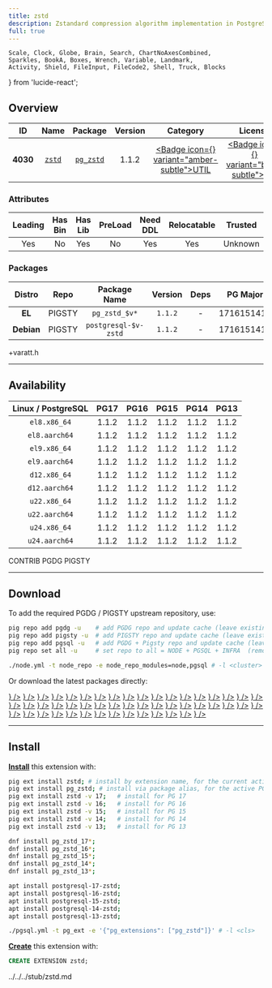 ```yaml
---
title: zstd
description: Zstandard compression algorithm implementation in PostgreSQL
full: true
---
```


    Scale, Clock, Globe, Brain, Search, ChartNoAxesCombined,
    Sparkles, BookA, Boxes, Wrench, Variable, Landmark,
    Activity, Shield, FileInput, FileCode2, Shell, Truck, Blocks
} from 'lucide-react';

## Overview

| <TooltipIconButton tooltip="Extension unique identifier" side="top">ID</TooltipIconButton> | <TooltipIconButton tooltip="Extension name" side="top">Name</TooltipIconButton> | <TooltipIconButton tooltip="Package name for installation" side="top">Package</TooltipIconButton> | <TooltipIconButton tooltip="Latest available extension version" side="top">Version</TooltipIconButton> | <TooltipIconButton tooltip="Extension category" side="top">Category</TooltipIconButton> | <TooltipIconButton tooltip="Open source license" side="top">License</TooltipIconButton> | <TooltipIconButton tooltip="Programming language" side="top">Lang</TooltipIconButton> |
|:--------:|:--------:|:----------:|:--------------:|:---------------------------------------:|:------------------------------------------------------:|:----:|
| **4030** | [`zstd`](https://github.com/grahamedgecombe/pgzstd) | [`pg_zstd`](/ext/zstd) | 1.1.2 | <a href="/ext/util" className="no-underline"><Badge icon={<Wrench />} variant="amber-subtle">UTIL</Badge></a> | <a href="/ext/list/license#isc" className="no-underline"><Badge icon={<Scale />} variant="blue-subtle">ISC</Badge></a> | <a href="/ext/list/lang#c"><Badge icon={<FileCode2 />} variant="blue-subtle">C</Badge></a> |

### Attributes

| <TooltipIconButton tooltip="The Primary Leading extension in the Package" side="top">Leading</TooltipIconButton> | <TooltipIconButton tooltip="Contains binary utils" side="top">Has Bin</TooltipIconButton> | <TooltipIconButton tooltip="Contains .so shared library files" side="top">Has Lib</TooltipIconButton> | <TooltipIconButton tooltip="Requires preloading via shared_preload_libraries" side="top">PreLoad</TooltipIconButton> | <TooltipIconButton tooltip="Requires CREATE EXTENSION DDL command" side="top">Need DDL</TooltipIconButton> | <TooltipIconButton tooltip="Can be installed in any schema" side="top">Relocatable</TooltipIconButton> | <TooltipIconButton tooltip="Can be created by non-superuser" side="top">Trusted</TooltipIconButton> | <TooltipIconButton tooltip="Schemas used by this extension" side="top">Schemas</TooltipIconButton> |
|:-------:|:-------:|:-------:|:-------:|:--------:|:-----------:|:-------:|:-------:|
| Yes | No | Yes | No | Yes | Yes | Unknown | - |

### Packages

| <TooltipIconButton tooltip="Linux distribution family, EL or Debian" side="top">Distro</TooltipIconButton> | <TooltipIconButton tooltip="Package repository" side="top">Repo</TooltipIconButton> | <TooltipIconButton tooltip="The RPM/DEB Package Name Pattern (replace $v with real pg major)" side="top">Package Name</TooltipIconButton> | <TooltipIconButton tooltip="Latest package version" side="top">Version</TooltipIconButton> | <TooltipIconButton tooltip="RPM/DEB Package dependencies" side="top">Deps</TooltipIconButton> | <TooltipIconButton tooltip="Available in these PostgreSQL Major Versions" side="top">PG Major</TooltipIconButton> |
|:----------:|:--------:|:------------------------:|:-----------:|:------------:|:------------------:|
|   **EL**   | <Badge variant="amber-subtle"><span className="font-bold">PIGSTY</span></Badge> | `pg_zstd_$v*` | `1.1.2` | - | <Badge variant="green-subtle">17</Badge><Badge variant="green-subtle">16</Badge><Badge variant="green-subtle">15</Badge><Badge variant="green-subtle">14</Badge><Badge variant="green-subtle">13</Badge> |
| **Debian** | <Badge variant="amber-subtle"><span className="font-bold">PIGSTY</span></Badge> | `postgresql-$v-zstd` | `1.1.2` | - | <Badge variant="green-subtle">17</Badge><Badge variant="green-subtle">16</Badge><Badge variant="green-subtle">15</Badge><Badge variant="green-subtle">14</Badge><Badge variant="green-subtle">13</Badge> |


<Callout title="Comments" type="info">
    +varatt.h
</Callout>


------

## Availability

| <TooltipIconButton tooltip="Linux Distro Arch / PostgreSQL Major Version" side="top">Linux / PostgreSQL </TooltipIconButton> | **PG17** | **PG16** | **PG15** | **PG14** | **PG13** |
|:-----:|:-----:|:-----:|:-----:|:-----:|:-----:|
| `el8.x86_64` | <Badge variant="amber-subtle">1.1.2</Badge> | <Badge variant="amber-subtle">1.1.2</Badge> | <Badge variant="amber-subtle">1.1.2</Badge> | <Badge variant="amber-subtle">1.1.2</Badge> | <Badge variant="amber-subtle">1.1.2</Badge> |
| `el8.aarch64` | <Badge variant="amber-subtle">1.1.2</Badge> | <Badge variant="amber-subtle">1.1.2</Badge> | <Badge variant="amber-subtle">1.1.2</Badge> | <Badge variant="amber-subtle">1.1.2</Badge> | <Badge variant="amber-subtle">1.1.2</Badge> |
| `el9.x86_64` | <Badge variant="amber-subtle">1.1.2</Badge> | <Badge variant="amber-subtle">1.1.2</Badge> | <Badge variant="amber-subtle">1.1.2</Badge> | <Badge variant="amber-subtle">1.1.2</Badge> | <Badge variant="amber-subtle">1.1.2</Badge> |
| `el9.aarch64` | <Badge variant="amber-subtle">1.1.2</Badge> | <Badge variant="amber-subtle">1.1.2</Badge> | <Badge variant="amber-subtle">1.1.2</Badge> | <Badge variant="amber-subtle">1.1.2</Badge> | <Badge variant="amber-subtle">1.1.2</Badge> |
| `d12.x86_64` | <Badge variant="amber-subtle">1.1.2</Badge> | <Badge variant="amber-subtle">1.1.2</Badge> | <Badge variant="amber-subtle">1.1.2</Badge> | <Badge variant="amber-subtle">1.1.2</Badge> | <Badge variant="amber-subtle">1.1.2</Badge> |
| `d12.aarch64` | <Badge variant="amber-subtle">1.1.2</Badge> | <Badge variant="amber-subtle">1.1.2</Badge> | <Badge variant="amber-subtle">1.1.2</Badge> | <Badge variant="amber-subtle">1.1.2</Badge> | <Badge variant="amber-subtle">1.1.2</Badge> |
| `u22.x86_64` | <Badge variant="amber-subtle">1.1.2</Badge> | <Badge variant="amber-subtle">1.1.2</Badge> | <Badge variant="amber-subtle">1.1.2</Badge> | <Badge variant="amber-subtle">1.1.2</Badge> | <Badge variant="amber-subtle">1.1.2</Badge> |
| `u22.aarch64` | <Badge variant="amber-subtle">1.1.2</Badge> | <Badge variant="amber-subtle">1.1.2</Badge> | <Badge variant="amber-subtle">1.1.2</Badge> | <Badge variant="amber-subtle">1.1.2</Badge> | <Badge variant="amber-subtle">1.1.2</Badge> |
| `u24.x86_64` | <Badge variant="amber-subtle">1.1.2</Badge> | <Badge variant="amber-subtle">1.1.2</Badge> | <Badge variant="amber-subtle">1.1.2</Badge> | <Badge variant="amber-subtle">1.1.2</Badge> | <Badge variant="amber-subtle">1.1.2</Badge> |
| `u24.aarch64` | <Badge variant="amber-subtle">1.1.2</Badge> | <Badge variant="amber-subtle">1.1.2</Badge> | <Badge variant="amber-subtle">1.1.2</Badge> | <Badge variant="amber-subtle">1.1.2</Badge> | <Badge variant="amber-subtle">1.1.2</Badge> |

<Badge variant="green-subtle"><span className="font-black">CONTRIB</span></Badge> <Badge variant="blue-subtle"><span className="font-black">PGDG</span></Badge> <Badge variant="amber-subtle"><span className="font-black">PIGSTY</span></Badge>

------

## Download

To add the required PGDG / PIGSTY upstream repository, use:

```bash tab="pig"
pig repo add pgdg -u    # add PGDG repo and update cache (leave existing repos)
pig repo add pigsty -u  # add PIGSTY repo and update cache (leave existing repos)
pig repo add pgsql -u   # add PGDG + Pigsty repo and update cache (leave existing repos)
pig repo set all -u     # set repo to all = NODE + PGSQL + INFRA  (remove existing repos)
```
```bash tab="pigsty"
./node.yml -t node_repo -e node_repo_modules=node,pgsql # -l <cluster>
```

Or download the latest packages directly:

<Files>
    <Folder name="el8.x86_64">
        <a href="https://repo.pigsty.io/yum/pgsql/el8.x86_64/pg_zstd_17-1.1.2-1PIGSTY.el8.x86_64.rpm"><File name="pg_zstd_17-1.1.2-1PIGSTY.el8.x86_64.rpm" icon={<Package className="text-emerald-500" />} /></a>
        <a href="https://repo.pigsty.io/yum/pgsql/el8.x86_64/pg_zstd_16-1.1.2-1PIGSTY.el8.x86_64.rpm"><File name="pg_zstd_16-1.1.2-1PIGSTY.el8.x86_64.rpm" icon={<Package className="text-emerald-500" />} /></a>
        <a href="https://repo.pigsty.io/yum/pgsql/el8.x86_64/pg_zstd_15-1.1.2-1PIGSTY.el8.x86_64.rpm"><File name="pg_zstd_15-1.1.2-1PIGSTY.el8.x86_64.rpm" icon={<Package className="text-emerald-500" />} /></a>
        <a href="https://repo.pigsty.io/yum/pgsql/el8.x86_64/pg_zstd_14-1.1.2-1PIGSTY.el8.x86_64.rpm"><File name="pg_zstd_14-1.1.2-1PIGSTY.el8.x86_64.rpm" icon={<Package className="text-emerald-500" />} /></a>
        <a href="https://repo.pigsty.io/yum/pgsql/el8.x86_64/pg_zstd_13-1.1.2-1PIGSTY.el8.x86_64.rpm"><File name="pg_zstd_13-1.1.2-1PIGSTY.el8.x86_64.rpm" icon={<Package className="text-emerald-500" />} /></a>
    </Folder>
    <Folder name="el8.aarch64">
        <a href="https://repo.pigsty.io/yum/pgsql/el8.aarch64/pg_zstd_17-1.1.2-1PIGSTY.el8.aarch64.rpm"><File name="pg_zstd_17-1.1.2-1PIGSTY.el8.aarch64.rpm" icon={<Package className="text-orange-500" />} /></a>
        <a href="https://repo.pigsty.io/yum/pgsql/el8.aarch64/pg_zstd_16-1.1.2-1PIGSTY.el8.aarch64.rpm"><File name="pg_zstd_16-1.1.2-1PIGSTY.el8.aarch64.rpm" icon={<Package className="text-orange-500" />} /></a>
        <a href="https://repo.pigsty.io/yum/pgsql/el8.aarch64/pg_zstd_15-1.1.2-1PIGSTY.el8.aarch64.rpm"><File name="pg_zstd_15-1.1.2-1PIGSTY.el8.aarch64.rpm" icon={<Package className="text-orange-500" />} /></a>
        <a href="https://repo.pigsty.io/yum/pgsql/el8.aarch64/pg_zstd_14-1.1.2-1PIGSTY.el8.aarch64.rpm"><File name="pg_zstd_14-1.1.2-1PIGSTY.el8.aarch64.rpm" icon={<Package className="text-orange-500" />} /></a>
        <a href="https://repo.pigsty.io/yum/pgsql/el8.aarch64/pg_zstd_13-1.1.2-1PIGSTY.el8.aarch64.rpm"><File name="pg_zstd_13-1.1.2-1PIGSTY.el8.aarch64.rpm" icon={<Package className="text-orange-500" />} /></a>
    </Folder>
    <Folder name="el9.x86_64">
        <a href="https://repo.pigsty.io/yum/pgsql/el9.x86_64/pg_zstd_17-1.1.2-1PIGSTY.el9.x86_64.rpm"><File name="pg_zstd_17-1.1.2-1PIGSTY.el9.x86_64.rpm" icon={<Package className="text-emerald-500" />} /></a>
        <a href="https://repo.pigsty.io/yum/pgsql/el9.x86_64/pg_zstd_16-1.1.2-1PIGSTY.el9.x86_64.rpm"><File name="pg_zstd_16-1.1.2-1PIGSTY.el9.x86_64.rpm" icon={<Package className="text-emerald-500" />} /></a>
        <a href="https://repo.pigsty.io/yum/pgsql/el9.x86_64/pg_zstd_15-1.1.2-1PIGSTY.el9.x86_64.rpm"><File name="pg_zstd_15-1.1.2-1PIGSTY.el9.x86_64.rpm" icon={<Package className="text-emerald-500" />} /></a>
        <a href="https://repo.pigsty.io/yum/pgsql/el9.x86_64/pg_zstd_14-1.1.2-1PIGSTY.el9.x86_64.rpm"><File name="pg_zstd_14-1.1.2-1PIGSTY.el9.x86_64.rpm" icon={<Package className="text-emerald-500" />} /></a>
        <a href="https://repo.pigsty.io/yum/pgsql/el9.x86_64/pg_zstd_13-1.1.2-1PIGSTY.el9.x86_64.rpm"><File name="pg_zstd_13-1.1.2-1PIGSTY.el9.x86_64.rpm" icon={<Package className="text-emerald-500" />} /></a>
    </Folder>
    <Folder name="el9.aarch64">
        <a href="https://repo.pigsty.io/yum/pgsql/el9.aarch64/pg_zstd_17-1.1.2-1PIGSTY.el9.aarch64.rpm"><File name="pg_zstd_17-1.1.2-1PIGSTY.el9.aarch64.rpm" icon={<Package className="text-orange-500" />} /></a>
        <a href="https://repo.pigsty.io/yum/pgsql/el9.aarch64/pg_zstd_16-1.1.2-1PIGSTY.el9.aarch64.rpm"><File name="pg_zstd_16-1.1.2-1PIGSTY.el9.aarch64.rpm" icon={<Package className="text-orange-500" />} /></a>
        <a href="https://repo.pigsty.io/yum/pgsql/el9.aarch64/pg_zstd_15-1.1.2-1PIGSTY.el9.aarch64.rpm"><File name="pg_zstd_15-1.1.2-1PIGSTY.el9.aarch64.rpm" icon={<Package className="text-orange-500" />} /></a>
        <a href="https://repo.pigsty.io/yum/pgsql/el9.aarch64/pg_zstd_14-1.1.2-1PIGSTY.el9.aarch64.rpm"><File name="pg_zstd_14-1.1.2-1PIGSTY.el9.aarch64.rpm" icon={<Package className="text-orange-500" />} /></a>
        <a href="https://repo.pigsty.io/yum/pgsql/el9.aarch64/pg_zstd_13-1.1.2-1PIGSTY.el9.aarch64.rpm"><File name="pg_zstd_13-1.1.2-1PIGSTY.el9.aarch64.rpm" icon={<Package className="text-orange-500" />} /></a>
    </Folder>
    <Folder name="d12.x86_64">
        <a href="https://repo.pigsty.io/apt/pgsql/bookworm/pool/main/p/pg-zstd/postgresql-17-zstd_1.1.2-2PIGSTY~bookworm_amd64.deb"><File name="postgresql-17-zstd_1.1.2-2PIGSTY~bookworm_amd64.deb" icon={<Box className="text-emerald-500" />} /></a>
        <a href="https://repo.pigsty.io/apt/pgsql/bookworm/pool/main/p/pg-zstd/postgresql-16-zstd_1.1.2-2PIGSTY~bookworm_amd64.deb"><File name="postgresql-16-zstd_1.1.2-2PIGSTY~bookworm_amd64.deb" icon={<Box className="text-emerald-500" />} /></a>
        <a href="https://repo.pigsty.io/apt/pgsql/bookworm/pool/main/p/pg-zstd/postgresql-15-zstd_1.1.2-2PIGSTY~bookworm_amd64.deb"><File name="postgresql-15-zstd_1.1.2-2PIGSTY~bookworm_amd64.deb" icon={<Box className="text-emerald-500" />} /></a>
        <a href="https://repo.pigsty.io/apt/pgsql/bookworm/pool/main/p/pg-zstd/postgresql-14-zstd_1.1.2-2PIGSTY~bookworm_amd64.deb"><File name="postgresql-14-zstd_1.1.2-2PIGSTY~bookworm_amd64.deb" icon={<Box className="text-emerald-500" />} /></a>
        <a href="https://repo.pigsty.io/apt/pgsql/bookworm/pool/main/p/pg-zstd/postgresql-13-zstd_1.1.2-2PIGSTY~bookworm_amd64.deb"><File name="postgresql-13-zstd_1.1.2-2PIGSTY~bookworm_amd64.deb" icon={<Box className="text-emerald-500" />} /></a>
    </Folder>
    <Folder name="d12.aarch64">
        <a href="https://repo.pigsty.io/apt/pgsql/bookworm/pool/main/p/pg-zstd/postgresql-17-zstd_1.1.2-2PIGSTY~bookworm_arm64.deb"><File name="postgresql-17-zstd_1.1.2-2PIGSTY~bookworm_arm64.deb" icon={<Box className="text-orange-500" />} /></a>
        <a href="https://repo.pigsty.io/apt/pgsql/bookworm/pool/main/p/pg-zstd/postgresql-16-zstd_1.1.2-2PIGSTY~bookworm_arm64.deb"><File name="postgresql-16-zstd_1.1.2-2PIGSTY~bookworm_arm64.deb" icon={<Box className="text-orange-500" />} /></a>
        <a href="https://repo.pigsty.io/apt/pgsql/bookworm/pool/main/p/pg-zstd/postgresql-15-zstd_1.1.2-2PIGSTY~bookworm_arm64.deb"><File name="postgresql-15-zstd_1.1.2-2PIGSTY~bookworm_arm64.deb" icon={<Box className="text-orange-500" />} /></a>
        <a href="https://repo.pigsty.io/apt/pgsql/bookworm/pool/main/p/pg-zstd/postgresql-14-zstd_1.1.2-2PIGSTY~bookworm_arm64.deb"><File name="postgresql-14-zstd_1.1.2-2PIGSTY~bookworm_arm64.deb" icon={<Box className="text-orange-500" />} /></a>
        <a href="https://repo.pigsty.io/apt/pgsql/bookworm/pool/main/p/pg-zstd/postgresql-13-zstd_1.1.2-2PIGSTY~bookworm_arm64.deb"><File name="postgresql-13-zstd_1.1.2-2PIGSTY~bookworm_arm64.deb" icon={<Box className="text-orange-500" />} /></a>
    </Folder>
    <Folder name="u22.x86_64">
        <a href="https://repo.pigsty.io/apt/pgsql/jammy/pool/main/p/pg-zstd/postgresql-17-zstd_1.1.2-2PIGSTY~jammy_amd64.deb"><File name="postgresql-17-zstd_1.1.2-2PIGSTY~jammy_amd64.deb" icon={<Box className="text-emerald-500" />} /></a>
        <a href="https://repo.pigsty.io/apt/pgsql/jammy/pool/main/p/pg-zstd/postgresql-16-zstd_1.1.2-2PIGSTY~jammy_amd64.deb"><File name="postgresql-16-zstd_1.1.2-2PIGSTY~jammy_amd64.deb" icon={<Box className="text-emerald-500" />} /></a>
        <a href="https://repo.pigsty.io/apt/pgsql/jammy/pool/main/p/pg-zstd/postgresql-15-zstd_1.1.2-2PIGSTY~jammy_amd64.deb"><File name="postgresql-15-zstd_1.1.2-2PIGSTY~jammy_amd64.deb" icon={<Box className="text-emerald-500" />} /></a>
        <a href="https://repo.pigsty.io/apt/pgsql/jammy/pool/main/p/pg-zstd/postgresql-14-zstd_1.1.2-2PIGSTY~jammy_amd64.deb"><File name="postgresql-14-zstd_1.1.2-2PIGSTY~jammy_amd64.deb" icon={<Box className="text-emerald-500" />} /></a>
        <a href="https://repo.pigsty.io/apt/pgsql/jammy/pool/main/p/pg-zstd/postgresql-13-zstd_1.1.2-2PIGSTY~jammy_amd64.deb"><File name="postgresql-13-zstd_1.1.2-2PIGSTY~jammy_amd64.deb" icon={<Box className="text-emerald-500" />} /></a>
    </Folder>
    <Folder name="u22.aarch64">
        <a href="https://repo.pigsty.io/apt/pgsql/jammy/pool/main/p/pg-zstd/postgresql-17-zstd_1.1.2-2PIGSTY~jammy_arm64.deb"><File name="postgresql-17-zstd_1.1.2-2PIGSTY~jammy_arm64.deb" icon={<Box className="text-orange-500" />} /></a>
        <a href="https://repo.pigsty.io/apt/pgsql/jammy/pool/main/p/pg-zstd/postgresql-16-zstd_1.1.2-2PIGSTY~jammy_arm64.deb"><File name="postgresql-16-zstd_1.1.2-2PIGSTY~jammy_arm64.deb" icon={<Box className="text-orange-500" />} /></a>
        <a href="https://repo.pigsty.io/apt/pgsql/jammy/pool/main/p/pg-zstd/postgresql-15-zstd_1.1.2-2PIGSTY~jammy_arm64.deb"><File name="postgresql-15-zstd_1.1.2-2PIGSTY~jammy_arm64.deb" icon={<Box className="text-orange-500" />} /></a>
        <a href="https://repo.pigsty.io/apt/pgsql/jammy/pool/main/p/pg-zstd/postgresql-14-zstd_1.1.2-2PIGSTY~jammy_arm64.deb"><File name="postgresql-14-zstd_1.1.2-2PIGSTY~jammy_arm64.deb" icon={<Box className="text-orange-500" />} /></a>
        <a href="https://repo.pigsty.io/apt/pgsql/jammy/pool/main/p/pg-zstd/postgresql-13-zstd_1.1.2-2PIGSTY~jammy_arm64.deb"><File name="postgresql-13-zstd_1.1.2-2PIGSTY~jammy_arm64.deb" icon={<Box className="text-orange-500" />} /></a>
    </Folder>
    <Folder name="u24.x86_64">
        <a href="https://repo.pigsty.io/apt/pgsql/noble/pool/main/p/pg-zstd/postgresql-17-zstd_1.1.2-2PIGSTY~noble_amd64.deb"><File name="postgresql-17-zstd_1.1.2-2PIGSTY~noble_amd64.deb" icon={<Box className="text-emerald-500" />} /></a>
        <a href="https://repo.pigsty.io/apt/pgsql/noble/pool/main/p/pg-zstd/postgresql-16-zstd_1.1.2-2PIGSTY~noble_amd64.deb"><File name="postgresql-16-zstd_1.1.2-2PIGSTY~noble_amd64.deb" icon={<Box className="text-emerald-500" />} /></a>
        <a href="https://repo.pigsty.io/apt/pgsql/noble/pool/main/p/pg-zstd/postgresql-15-zstd_1.1.2-2PIGSTY~noble_amd64.deb"><File name="postgresql-15-zstd_1.1.2-2PIGSTY~noble_amd64.deb" icon={<Box className="text-emerald-500" />} /></a>
        <a href="https://repo.pigsty.io/apt/pgsql/noble/pool/main/p/pg-zstd/postgresql-14-zstd_1.1.2-2PIGSTY~noble_amd64.deb"><File name="postgresql-14-zstd_1.1.2-2PIGSTY~noble_amd64.deb" icon={<Box className="text-emerald-500" />} /></a>
        <a href="https://repo.pigsty.io/apt/pgsql/noble/pool/main/p/pg-zstd/postgresql-13-zstd_1.1.2-2PIGSTY~noble_amd64.deb"><File name="postgresql-13-zstd_1.1.2-2PIGSTY~noble_amd64.deb" icon={<Box className="text-emerald-500" />} /></a>
    </Folder>
    <Folder name="u24.aarch64">
        <a href="https://repo.pigsty.io/apt/pgsql/noble/pool/main/p/pg-zstd/postgresql-17-zstd_1.1.2-2PIGSTY~noble_arm64.deb"><File name="postgresql-17-zstd_1.1.2-2PIGSTY~noble_arm64.deb" icon={<Box className="text-orange-500" />} /></a>
        <a href="https://repo.pigsty.io/apt/pgsql/noble/pool/main/p/pg-zstd/postgresql-16-zstd_1.1.2-2PIGSTY~noble_arm64.deb"><File name="postgresql-16-zstd_1.1.2-2PIGSTY~noble_arm64.deb" icon={<Box className="text-orange-500" />} /></a>
        <a href="https://repo.pigsty.io/apt/pgsql/noble/pool/main/p/pg-zstd/postgresql-15-zstd_1.1.2-2PIGSTY~noble_arm64.deb"><File name="postgresql-15-zstd_1.1.2-2PIGSTY~noble_arm64.deb" icon={<Box className="text-orange-500" />} /></a>
        <a href="https://repo.pigsty.io/apt/pgsql/noble/pool/main/p/pg-zstd/postgresql-14-zstd_1.1.2-2PIGSTY~noble_arm64.deb"><File name="postgresql-14-zstd_1.1.2-2PIGSTY~noble_arm64.deb" icon={<Box className="text-orange-500" />} /></a>
        <a href="https://repo.pigsty.io/apt/pgsql/noble/pool/main/p/pg-zstd/postgresql-13-zstd_1.1.2-2PIGSTY~noble_arm64.deb"><File name="postgresql-13-zstd_1.1.2-2PIGSTY~noble_arm64.deb" icon={<Box className="text-orange-500" />} /></a>
    </Folder>
</Files>

------

## Install

[**Install**](/docs/pgsql/extension/install) this extension with:

```bash tab="pig"
pig ext install zstd; # install by extension name, for the current active PG version
pig ext install pg_zstd; # install via package alias, for the active PG version
pig ext install zstd -v 17;   # install for PG 17
pig ext install zstd -v 16;   # install for PG 16
pig ext install zstd -v 15;   # install for PG 15
pig ext install zstd -v 14;   # install for PG 14
pig ext install zstd -v 13;   # install for PG 13
```
```bash tab="yum" 
dnf install pg_zstd_17*;
dnf install pg_zstd_16*;
dnf install pg_zstd_15*;
dnf install pg_zstd_14*;
dnf install pg_zstd_13*;
```
```bash tab="apt" 
apt install postgresql-17-zstd;
apt install postgresql-16-zstd;
apt install postgresql-15-zstd;
apt install postgresql-14-zstd;
apt install postgresql-13-zstd;
```
```bash tab="ansible"
./pgsql.yml -t pg_ext -e '{"pg_extensions": ["pg_zstd"]}' # -l <cls>
```

[**Create**](/docs/pgsql/extension/create) this extension with:

```sql
CREATE EXTENSION zstd;
```


<include>../../../stub/zstd.md</include>
